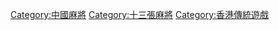 [[Category:中國麻將|Category:中國麻將]]
[[Category:十三張麻將|Category:十三張麻將]]
[[Category:香港傳統遊戲|Category:香港傳統遊戲]]